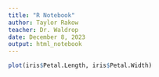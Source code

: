 ```yaml
---
title: "R Notebook"
author: Taylor Rakow
teacher: Dr. Waldrop
date: December 8, 2023
output: html_notebook
---
```

```r
plot(iris$Petal.Length, iris$Petal.Width)
```



